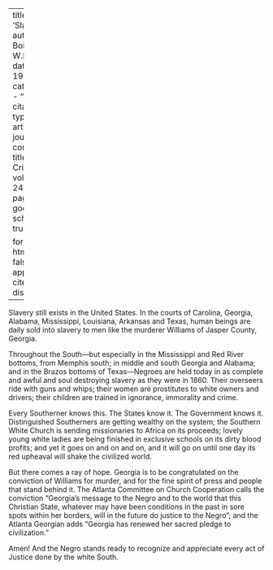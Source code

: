 
---
title: 'Slavery'
author: Du Bois, W.E.B.
date: May 1922
categories: 
  - ""
citation: 
  type: article-journal
  container-title: The Crisis
  volume: 24
  issue: 1
  page: 6
google-scholar: true

format:
  html:
    toc: false
    appendix-cite-as: display
---




Slavery still exists in the United States. In the courts of Carolina, Georgia, Alabama, Mississippi, Louisiana, Arkansas and Texas, human beings are daily sold into slavery to men like the murderer Williams of Jasper County, Georgia.

Throughout the South---but especially in the Mississippi and Red River bottoms, from Memphis south; in middle and south Georgia and Ala­bama; and in the Brazos bottoms of Texas---Negroes are held today in as complete and awful and soul destroying slavery as they were in 1860. Their overseers ride with guns and whips; their women are prostitutes to white owners and drivers; their children are trained in ignorance, im­morality and crime.

Every Southerner knows this. The States know it. The Government knows it. Distinguished Southerners are getting wealthy on the system; the Southern White Church is sending missionaries to Africa on its proceeds; lovely young white ladies are being finished in exclusive schools on its dirty blood profits; and yet it goes on and on and on, and it will go on until one day its red upheaval will shake the civilized world.

But there comes a ray of hope. Georgia is to be congratulated on the conviction of Williams for murder, and for the fine spirit of press and people that stand behind it. The Atlanta Committee on Church Cooperation calls the conviction "Georgia's message to the Negro and to the world that this Christian State, whatever may have been conditions in the past in sore spots within her borders, will in the future do justice to the Negro"; and the Atlanta Georgian adds "Georgia has renewed her sacred pledge to civilization."

Amen! And the Negro stands ready to recognize and appreciate every act of Justice done by the white South.

